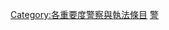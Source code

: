 {{empty category}}
{{Articles by Importance|topic=警察与执法|project=警察与执法|format=toc}}

{{catmore1|[[維基百科:警察與執法專題|維基百科:警察與執法專題]]}}
[[Category:各重要度警察與執法條目|Category:各重要度警察與執法條目]]
[[Category:極高重要度條目|警]]